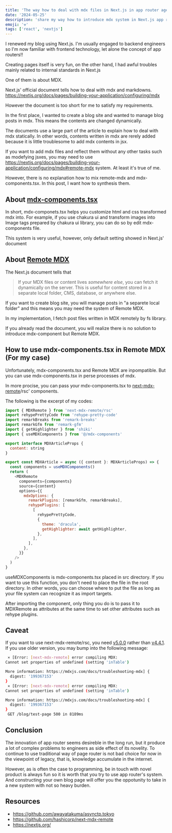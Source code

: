 ```yaml
---
title: 'The way how to deal with mdx files in Next.js in app router age'
date: '2024-05-25'
description: 'share my way how to introduce mdx system in Next.js app router system'
emoji: '⚒️'
tags: ['react', 'nextjs']
---
```


I renewed my blog using Next.js. I'm usually engaged to backend engineers so I'm now familiar with frontend technology, let alone the concept of app routers!!

Creating pages itself is very fun, on the other hand, I had awful troubles mainly related to internal standards in Next.js

One of them is about MDX.

Next.js' official document tells how to deal with mdx and markdowns. https://nextjs.org/docs/pages/building-your-application/configuring/mdx

However the document is too short for me to satisfy my requirements.

In the first place, I wanted to create a blog site and wanted to manage blog posts in mdx. This means the contents are changed dynamically.

The documents use a large part of the article to explain how to deal with mdx statically. In other words, contents written in mdx are rerely added because it is little troublesome to add mdx contents in jsx.

If you want to add mdx files and reflect them without any other tasks such as modefying jsxes, you may need to use https://nextjs.org/docs/pages/building-your-application/configuring/mdx#remote-mdx system. At least it's true of me.

However, there is no explanation how to mix remote-mdx and mdx-components.tsx.
In this post, I want how to synthesis them.

## About [mdx-components.tsx](https://nextjs.org/docs/pages/building-your-application/configuring/mdx#add-a-mdx-componentstsx-file)

In short, mdx-componets.tsx helps you customize html and css transformed mdx into. For example, if you use chakura ui and transform images into Image tags prepared by chakura ui library, you can do so by edit mdx-components file.

This system is very useful, however, only default setting showed in Next.js' document

## About [Remote MDX](https://nextjs.org/docs/pages/building-your-application/configuring/mdx#remote-mdx)

The Next.js document tells that

> If your MDX files or content lives *somewhere else*, you can fetch it dynamically on the server. This is useful for content stored in a separate local folder, CMS, database, or anywhere else.

If you want to create blog site, you will manage posts in "a separete local folder" and this means you may need the system of Remote MDX.

In my implementation, I fetch post files written in MDX remotely by fs library.

If you already read the document, you will realize there is no solution to introduce mdx-component but Remote MDX.

## How to use mdx-components.tsx in Remote MDX (For my case)

Unfortunately, mdx-components.tsx and Remote MDX are inpompatible. But you can use mdx-components.tsx in perse processes of mdx.

In more procise, you can pass your mdx-components.tsx to [next-mdx-remote](https://github.com/hashicorp/next-mdx-remote)/rsc' components.

The following is the excerpt of my codes:

```js
import { MDXRemote } from 'next-mdx-remote/rsc'
import rehypePrettyCode from 'rehype-pretty-code'
import remarkBreaks from 'remark-breaks'
import remarkGfm from 'remark-gfm'
import { getHighlighter } from 'shiki'
import { useMDXComponents } from '@/mdx-components'

export interface MDXArticleProps {
  content: string
}

export const MDXArticle = async ({ content }: MDXArticleProps) => {
  const components = useMDXComponents()
  return (
    <MDXRemote
      components={components}
      source={content}
      options={{
        mdxOptions: {
          remarkPlugins: [remarkGfm, remarkBreaks],
          rehypePlugins: [
            [
              rehypePrettyCode,
              {
                theme: 'dracula',
                getHighlighter: await getHighlighter,
              },
            ],
          ],
        },
      }}
    />
  )
}
```

useMDXComponents is mdx-components.tsx placed in src directory. If you want to use this function, you don't need to place the file in the root directory. In other words, you can choose where to put the file as long as your file system can recognize it as import targets.

After importing the component, only thing you do is to pass it to MDXRemote as attributes at the same time to set other attributes such as rehype plugins.

## Caveat

If you want to use next-mdx-remote/rsc, you need [v5.0.0](https://github.com/hashicorp/next-mdx-remote/releases/tag/v5.0.0) rather than [v4.4.1](https://github.com/hashicorp/next-mdx-remote/releases/tag/v4.4.1). If you use older version, you may bump into the following message:

```bash
 ⨯ [Error: [next-mdx-remote] error compiling MDX:
Cannot set properties of undefined (setting 'inTable')

More information: https://mdxjs.com/docs/troubleshooting-mdx] {
  digest: '199367153'
}
 ⨯ [Error: [next-mdx-remote] error compiling MDX:
Cannot set properties of undefined (setting 'inTable')

More information: https://mdxjs.com/docs/troubleshooting-mdx] {
  digest: '199367153'
}
 GET /blog/test-page 500 in 8189ms
```

## Conclusion

The innovation of app router seems desireble in the long run, but it produce a lot of complex problems to engineers as side effect of its novelity. To continue to use traditional way of page router is not bad choice for now in the viewpoint of legacy, that is, knowledge accumulate in the internet.

However, as is often the case to programming, be in touch with novel product is always fun so it is worth that you try to use app router's system. And constructing your own blog page will offer you the oppotunity to take in a new system with not so heavy burden.

## Resources

- https://github.com/awayatakuma/asynctp.tokyo
- https://github.com/hashicorp/next-mdx-remote
- https://nextjs.org/
